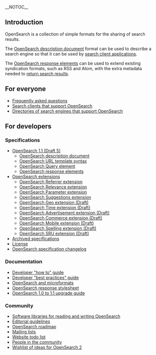 __NOTOC__

== Introduction ==

OpenSearch is a collection of simple formats for the sharing of search results.

The [[Specifications/OpenSearch/1.1#OpenSearch_description_document|OpenSearch description document]] format can be used to describe a search engine so that it can be used by [[Community/OpenSearch search clients|search client applications]].

The [[Specifications/OpenSearch/1.1#OpenSearch_response_elements|OpenSearch response elements]] can be used to extend existing syndication formats, such as RSS and Atom, with the extra metadata needed to [[Community/OpenSearch search engine directories|return search results]].

== For everyone ==

* [[Documentation/Frequently asked questions|Frequently asked questions]]
* [[Community/OpenSearch search clients|Search clients that support OpenSearch]]
* [[Community/OpenSearch search engine directories|Directories of search engines that support OpenSearch]]

== For developers ==

=== Specifications ===

* [[Specifications/OpenSearch/1.1/Draft 5.wiki|OpenSearch 1.1 (Draft 5)]]
** [[Specifications/OpenSearch/1.1/Draft 5.wiki#OpenSearch_description_document|OpenSearch description document]]
** [[Specifications/OpenSearch/1.1/Draft 5.wiki#OpenSearch_URL_template_syntax|OpenSearch URL template syntax]]
** [[Specifications/OpenSearch/1.1/Draft 5.wiki#OpenSearch_Query_element|OpenSearch Query element]]
** [[Specifications/OpenSearch/1.1/Draft 5.wiki#OpenSearch_response_elements|OpenSearch response elements]]
* [[Specifications/OpenSearch/Extensions|OpenSearch extensions]]
** [[Specifications/OpenSearch/Extensions/Referrer/1.0|OpenSearch Referrer extension]]
** [[Specifications/OpenSearch/Extensions/Relevance/1.0|OpenSearch Relevance extension]]
** [[Specifications/OpenSearch/Extensions/Parameter/1.0|OpenSearch Parameter extension]]
** [[Specifications/OpenSearch/Extensions/Suggestions/1.1|OpenSearch Suggestions extension]]
** [[Specifications/OpenSearch/Extensions/Geo/1.0/Draft_2|OpenSearch Geo extension (Draft)]]
** [[Specifications/OpenSearch/Extensions/Time/1.0/Draft_1|OpenSearch Time extension (Draft)]]
** [[Community/Proposal/Specifications/OpenSearch/Extensions/Advertisement/1.0/Draft_1|OpenSearch Advertisement extension (Draft)]]
** [[Community/Proposal/Specifications/OpenSearch/Extensions/Commerce/1.0/Draft_1|OpenSearch Commerce extension (Draft)]]
** [[Community/Proposal/Specifications/OpenSearch/Extensions/Mobile/1.0/Draft_1|OpenSearch Mobile extension (Draft)]]
** [[Community/Proposal/Specifications/OpenSearch/Extensions/Spelling/1.0/Draft_1|OpenSearch Spelling extension (Draft)]]
** [[Community/Proposal/Specifications/OpenSearch/Extensions/SRU/1.0/Draft_1|OpenSearch SRU extension (Draft)]]
* [[Specifications/Archive|Archived specifications]]
* [[Specifications/License|License]]
* [[Specifications/OpenSearch/Changelog|OpenSearch specification changelog]]

=== Documentation ===

* [[Documentation/Developer how to guide|Developer "how to" guide]]
* [[Documentation/Developer best practices guide|Developer "best practices" guide]]
* [[Documentation/Recommendations/OpenSearch and microformats|OpenSearch and microformats]]
* [[Documentation/Stylesheet|OpenSearch response stylesheet]]
* [[Documentation/OpenSearch 1.0 to 1.1 upgrade guide|OpenSearch 1.0 to 1.1 upgrade guide]]

=== Community ===

* [[Community/OpenSearch software|Software libraries for reading and writing OpenSearch]]
* [[Community/Guidelines|Editorial guidelines]]
* [[Community/Roadmap|OpenSearch roadmap]]
* [[Community/Mailing lists|Mailing lists]]
* [[Community/Todo list|Website todo list]]
* [[Community/OpenSearch community|People in the community]]
* [[Community/OpenSearch 2 wishlist|Wishlist of ideas for OpenSearch 2]]
